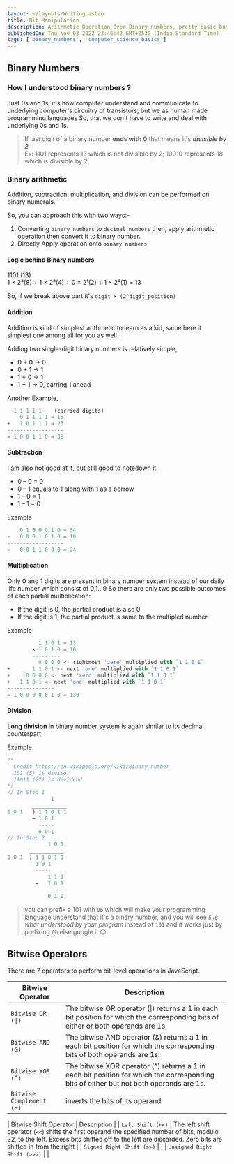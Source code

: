 ```yaml
---
layout: ~/layouts/Writing.astro
title: Bit Manipulation
description: Arithmetic Operation Over Binary numbers, pretty basic but yup! useful to understand and fun to showoff. Nothing Space Rocket, Just Something from without which our computer couldn't able to work with **_underlying transitors_** and we would be 🤔
publishedOn: Thu Nov 03 2022 23:46:42 GMT+0530 (India Standard Time)
tags: ['binary_numbers', 'computer_science_basics']
---
```



## Binary Numbers

### How I understood binary numbers ?

Just 0s and 1s, it's how computer understand and communicate to underlying computer's circuitry of transistors, but we as human made programming languages So, that we don't have to write and deal with underlying 0s and 1s.

> If last digit of a binary number **ends with 0** that means it's **_divisible by 2_** \
>  Ex: 1101 represents 13 which is not divisible by 2; 10010 represents 18 which is divisible by 2;

### Binary arithmetic

Addition, subtraction, multiplication, and division can be performed on binary numerals.

So, you can approach this with two ways:-

1. Converting `binary numbers` to `decimal numbers` then, apply arithmetic operation then convert it to binary number.
1. Directly Apply operation onto `binary numbers`

#### Logic behind Binary numbers

1101 (13) \
1 × 2³(8) + 1 × 2²(4) + 0 × 2¹(2) + 1 × 2⁰(1) = 13

So, If we break above part it's `digit × (2^digit_position)`

#### Addition

Addition is kind of simplest arithmetic to learn as a kid, same here it simplest one among all for you as well.

Adding two single-digit binary numbers is relatively simple,

- 0 + 0 → 0
- 0 + 1 → 1
- 1 + 0 → 1
- 1 + 1 → 0, carring 1 ahead

Another Example,

```py
  1 1 1 1 1    (carried digits)
    0 1 1 1 1 = 15
+   1 0 1 1 1 = 23
------------------
= 1 0 0 1 1 0 = 38
```

#### Subtraction

I am also not good at it, but still good to notedown it.

- 0 – 0 = 0
- 0 – 1 equals to 1 along with 1 as a borrow
- 1 – 0 = 1
- 1 – 1 = 0

Example

```py
    0 1 0 0 0 1 0 = 34
-   0 0 0 1 0 1 0 = 10
------------------
=   0 0 1 1 0 0 0 = 24
```

#### Multiplication

Only 0 and 1 digits are present in binary number system instead of our daily life number which consist of 0,1...9 So there are only two possible outcomes of each partial multiplication:

- If the digit is 0, the partial product is also 0
- If the digit is 1, the partial product is same to the multipled number

Example

```js
          1 1 0 1 = 13
        × 1 0 1 0 = 10
        ---------
          0 0 0 0 <- rightmost 'zero' multiplied with `1 1 0 1`
+       1 1 0 1 <- next 'one' multiplied with `1 1 0 1`
+     0 0 0 0 <- next 'zero' multiplied with `1 1 0 1`
+   1 1 0 1 <- next 'one' multiplied with `1 1 0 1`
---------------
= 1 0 0 0 0 0 1 0 = 130
```

#### Division

**Long division** in binary number system is again similar to its decimal counterpart.

Example

```js
/*
  Credit https://en.wikipedia.org/wiki/Binary_number
  101 (5) is divisor
  11011 (27) is dividend
*/
// In Step 1
              1
        ___________
1 0 1   ) 1 1 0 1 1
        − 1 0 1
          -----
          0 0 1
// In Step 2
             1 0 1
       ___________
1 0 1  ) 1 1 0 1 1
       − 1 0 1
         -----
             1 1 1
         −   1 0 1
             -----
             0 1 0
```

> you can prefix a 101 with `0b` which will make your programming language understand that it's a binary number, and you will see _`5` is what understood by your program_ instead of `101` and it works just by prefixing `0b` else google it 😉.

## Bitwise Operators

There are 7 operators to perform bit-level operations in JavaScript.

| Bitwise Operator         | Description                                                                                                                            |
| ------------------------ | -------------------------------------------------------------------------------------------------------------------------------------- |
| `Bitwise OR (\|)`        | The bitwise OR operator (\|) returns a 1 in each bit position for which the corresponding bits of either or both operands are 1s.      |
| `Bitwise AND (&)`        | The bitwise AND operator (&) returns a 1 in each bit position for which the corresponding bits of both operands are 1s.                |
| `Bitwise XOR (^)`        | The bitwise XOR operator (^) returns a 1 in each bit position for which the corresponding bits of either but not both operands are 1s. |
| `Bitwise Complement (~)` | inverts the bits of its operand                                                                                                        |

| Bitwise Shift Operator | Description |
| `Left Shift (<<)` | The left shift operator (`<<`) shifts the first operand the specified number of bits, modulo 32, to the left. Excess bits shifted off to the left are discarded. Zero bits are shifted in from the right |
| `Signed Right Shift (>>)` | |
| `Unsigned Right Shift (>>>)` | |
